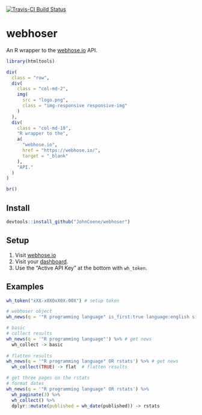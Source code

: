 [![Travis-CI Build Status](https://travis-ci.org/JohnCoene/webhoser.svg?branch=master)](https://travis-ci.org/JohnCoene/webhoser)

# webhoser

An R wrapper to the [webhose.io](https://webhose.io/) API.

```r
library(htmltools)
```

```r
div(
  class = "row",
  div(
    class = "col-md-2",
    img(
      src = "logo.png",
      class = "img-responsive responsive-img"
    )
  ),
  div(
    class = "col-md-10",
    "R wrapper to the", 
    a(
      "webhose.io",
      href = "https://webhose.io/",
      target = "_blank"
    ), 
    "API."
  )
)

br()
```

## Install

```r
devtools::install_github("JohnCoene/webhoser")
```

## Setup

1. Visit [webhose.io](https://webhose.io/)
2. Visit your [dashboard](https://webhose.io/dashboard).
3. Use the "Active API Key" at the bottom with `wh_token`.

## Examples

``` r
wh_token("xXX-x0X0xX0X-00X") # setup token

# webhoser object
wh_news(q = '"R programming language" is_first:true language:english site_type:news') -> news

# basic
# collect results
wh_news(q = '"R programming language"') %>% # get news
  wh_collect -> basic
  
# flatten results
wh_news(q = '"R programming language" OR rstats') %>% # get news
  wh_collect(TRUE) -> flat  # flatten results

# get three pages on the rstats
# format dates
wh_news(q = '"R programming language" OR rstats') %>% 
  wh_paginate(3) %>% 
  wh_collect() %>% 
  dplyr::mutate(published = wh_date(published)) -> rstats
```